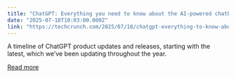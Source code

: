 ```yaml
---
title: "ChatGPT: Everything you need to know about the AI-powered chatbot"
date: "2025-07-18T10:03:00.000Z"
link: "https://techcrunch.com/2025/07/18/chatgpt-everything-to-know-about-the-ai-chatbot/"
---
```


A timeline of ChatGPT product updates and releases, starting with the latest, which we’ve been updating throughout the year.

[Read more](https://techcrunch.com/2025/07/18/chatgpt-everything-to-know-about-the-ai-chatbot/)

